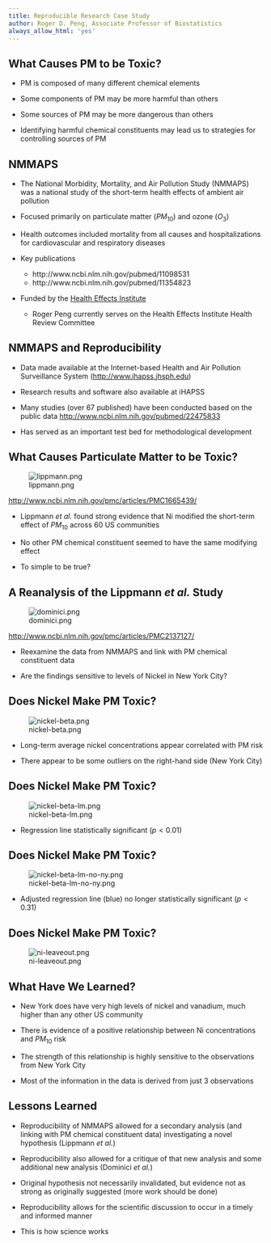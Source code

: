 ```yaml
---
title: Reproducible Research Case Study
author: Roger D. Peng, Associate Professor of Biostatistics
always_allow_html: 'yes'
---
```



## What Causes PM to be Toxic?

- PM is composed of many different chemical elements

- Some components of PM may be more harmful than others 

- Some sources of PM may be more dangerous than others

- Identifying harmful chemical constituents may lead us to strategies
  for controlling sources of PM



## NMMAPS

- The National Morbidity, Mortality, and Air Pollution Study (NMMAPS)
  was a national study of the short-term health effects of ambient air
  pollution

- Focused primarily on particulate matter ($PM_{10}$) and ozone ($O_3$)

- Health outcomes included mortality from all causes and
  hospitalizations for cardiovascular and respiratory diseases

- Key publications
  - http://www.ncbi.nlm.nih.gov/pubmed/11098531
  - http://www.ncbi.nlm.nih.gov/pubmed/11354823

- Funded by the [Health Effects
  Institute](http://www.healtheffects.org) 

  - Roger Peng currently serves on the Health Effects Institute Health
  Review Committee


## NMMAPS and Reproducibility

- Data made available at the Internet-based Health and Air Pollution
  Surveillance System (<http://www.ihapss.jhsph.edu>)

- Research results and software also available at iHAPSS

- Many studies (over 67 published) have been conducted based on the
  public data <http://www.ncbi.nlm.nih.gov/pubmed/22475833>

- Has served as an important test bed for methodological development


## What Causes Particulate Matter to be Toxic?

![lippmann.png](lippmann.png)


<http://www.ncbi.nlm.nih.gov/pmc/articles/PMC1665439/>

- Lippmann *et al.* found strong evidence that Ni modified the
  short-term effect of $PM_{10}$ across 60 US communities

- No other PM chemical constituent seemed to have the same modifying
  effect

- To simple to be true?



## A Reanalysis of the Lippmann *et al.* Study

![dominici.png](dominici.png)

<http://www.ncbi.nlm.nih.gov/pmc/articles/PMC2137127/>

- Reexamine the data from NMMAPS and link with PM chemical constituent
  data

- Are the findings sensitive to levels of Nickel in New York City?


## Does Nickel Make PM Toxic?

![nickel-beta.png](nickel-beta.png)

- Long-term average nickel concentrations appear correlated with PM risk

- There appear to be some outliers on the right-hand side (New York City)


## Does Nickel Make PM Toxic?

![nickel-beta-lm.png](nickel-beta-lm.png)

- Regression line statistically significant ($p < 0.01$)


## Does Nickel Make PM Toxic?

![nickel-beta-lm-no-ny.png](nickel-beta-lm-no-ny.png)

- Adjusted regression line (blue) no longer statistically significant
($p < 0.31$)


## Does Nickel Make PM Toxic?

![ni-leaveout.png](ni-leaveout.png)


## What Have We Learned?

- New York does have very high levels of nickel and vanadium, much
  higher than any other US community

- There is evidence of a positive relationship between Ni
  concentrations and $PM_{10}$ risk

- The strength of this relationship is highly sensitive to the
  observations from New York City

- Most of the information in the data is derived from just 3 observations


## Lessons Learned

- Reproducibility of NMMAPS allowed for a secondary analysis (and
  linking with PM chemical constituent data) investigating a novel
  hypothesis (Lippmann *et al.*)

- Reproducibility also allowed for a critique of that new analysis
  and some additional new analysis (Dominici *et al.*)

- Original hypothesis not necessarily invalidated, but evidence not as
  strong as originally suggested (more work should be done)

- Reproducibility allows for the scientific discussion to occur in a
  timely and informed manner

- This is how science works

